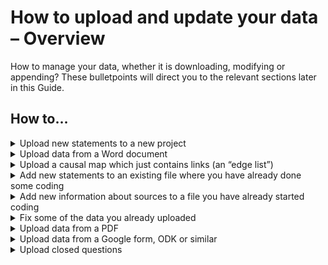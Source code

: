 #  How to upload and update your data -- Overview{#uploadandupdate}

How to manage your data, whether it is downloading, modifying or appending? These bulletpoints will direct you to the relevant sections later in this Guide.

##  How to... 

<details><summary>Upload new statements to a new project</summary>
Create an excel xlsx file, name the first worksheet 'statements', and name the first column 'text'. Now paste your statements into the first column, so that each row is one statement. Next <a href="https://guide.causalmap.app/import.html">upload</a> your excel file to the app, using the first (black) upload button. <a href="https://guide.causalmap.app/import.html#formatting-your-file-the-basics">Click here</a> for more information. 
</details>

<details><summary>Upload data from a Word document</summary>
The procedure is the same as above: Copy your text from the word document into an excel file, so that each row is one statement. <a href="https://guide.causalmap.app/import.html#uploading-from-word">Click here</a> for more information. 
</details>


<details><summary>Upload a causal map which just contains links (an "edge list") </summary>
Your data must be in an Excel xlsx file with a single tab called 'links', containing just two columns called `from_label` and `to_label` which contain the names of your factors. Next <a href="https://guide.causalmap.app/import.html">upload</a> your excel file to the app. <a href="https://guide.causalmap.app/importing-your-data-special-cases.html#importing-existing-causal-coding">Click here</a> for more information. 
</details>

<details><summary>Add new statements to an existing file where you have already done some coding</summary>
Just <a href="https://guide.causalmap.app/roundtripping.html#downloading-a-file">download</a> the file, add new rows in the statements tab, and <a href="https://guide.causalmap.app/import.html">upload</a> it again. 
</details>

<details><summary>Add new information about sources to a file you have already started coding</summary> If you previously only had the column `source_id` in your statements table, but you now want to add information about your sources: Create an Excel file with a single tab called `sources` with the correct source_ids (they match the unique source_ids in the statements table). Then <a href="https://guide.causalmap.app/import.html">upload</a> just this file, and all your other data including factors and links will be retained.</details>

<details><summary>Fix some of the data you already uploaded </summary> Time to do some  <a href="https://guide.causalmap.app/roundtripping.html#xroundtripping">"roundtripping"!</a> Just <a href="https://guide.causalmap.app/roundtripping.html#downloading-a-file">download</a> the file, fix the data in any of the tabs `factors`, ` links`,  `statements`,  `sources` or `questions`, and <a href="https://guide.causalmap.app/import.html">upload</a> it again. Don't *delete* any rows unless you know what you are doing. </details>

<details><summary>Upload data from a PDF</summary>
We have an <a href="https://causalmap.shinyapps.io/pdf2excel/">app</a> for that! Simply convert your PDF to excel and <a href="https://guide.causalmap.app/import.html">upload</a> this in the normal manner to the app. <a href="https://guide.causalmap.app/import.html#uploading-from-pdfs">Click here</a> for more information.
</details>
<details><summary>Upload data from a Google form, ODK or similar</summary>
Download the Google form as an excel document. You can edit the column headers to tell the app more about your data: add $ to the start of any column headers that you wnat to be treated as statements and # to any you wish to be treated as important additional information. Then click the green upload button in the top panel to upload this data. The app will read the first tab and will ignore other tabs. The app will recognise each row as one source. <a href=https://guide.causalmap.app/ximport.html#upload-summary"">Click here</a> for more information. 
</details>

<details><summary>Upload closed questions</summary>
Add information about closed questions to the sources tab as described <a href="https://guide.causalmap.app/importing-your-data-special-cases.html#uploading-closed-question-blocks">here</a>. The app will then recognise these questions as closed questions and feed them into the `closed questions` table in the Tables tab. The app will recode a fixed set of words into + positive, - negative and 0 neutral.  
</details>

